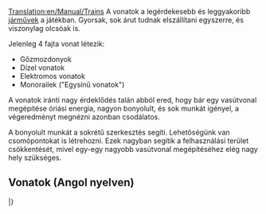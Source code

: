 [[Translation:en/Manual/Trains]]
{{hu/Manual/Tartalomjegyzék}}
A vonatok a legérdekesebb és leggyakoribb [[hu/Manual/Járművek|járművek]] a játékban. Gyorsak, sok árut tudnak elszállítani egyszerre, és viszonylag olcsóak is. 

Jelenleg 4 fajta vonat létezik: 
* Gőzmozdonyok
* Dízel vonatok 
* Elektromos vonatok 
* Monorailek ("Egysínű vonatok")

A vonatok iránti nagy érdeklődés talán abból ered, hogy bár egy vasútvonal megépítése óriási energia, nagyon bonyolult, és sok munkát igényel, a végeredményt megnézni azonban csodálatos. 

A bonyolult munkát a sokrétű szerkesztés segíti. Lehetőségünk van csomópontokat is létrehozni. Ezek nagyban segítik a felhasználási terület csökkentését, mivel egy-egy nagyobb vasútvonal megépítéséhez elég nagy hely szükséges. 

== Vonatok (Angol nyelven) ==
{{en/-}}
{{hu/Manual/JárműTáblázat/Fejléc}}
{{en/Manual/VehicleTable/Header|Gőz}}
{{en/Manual/VehicleTable/Row|
*[[File:en/Manual/Base Set/Trains/Kirbypaultank.png|Kirby Paul Tank mozdony]] [[hu/Manual/Base Set/Trains/Kirby Paul Tank|Kirby Paul Tank]]
*[[File:en/Manual/Base Set/Trains/Chaneyjubilee.png|Chaney "Jubilee" mozdony]] [[hu/Manual/Base Set/Trains/Chaney 'Jubilee'|Chaney "Jubilee"]]
*[[File:en/Manual/Base Set/Trains/Ginzua4.png|Ginzu "A4" mozdony]] [[hu/Manual/Base Set/Trains/Ginzu 'A4'|Ginzu "A4"]]
*[[File:en/Manual/Base Set/Trains/Sh8p.png|SH "8P" mozdony]] [[hu/Manual/Base Set/Trains/SH '8P'|SH "8P"]]
|
*[[File:en/Manual/Base Set/Trains/Wills280.png|Wills 2-8-0 Engine]] [[en/Manual/Base Set/Trains/Wills 2-8-0]]
|
*[[File:en/Manual/Base Set/Trains/Wills280.png|Wills 2-8-0 Engine]] [[en/Manual/Base Set/Trains/Wills 2-8-0]]
|
*[[File:en/Manual/Base Set/Trains/Powernautchoochoo.png|Ploddyphut Choo-Choo Engine]] [[en/Manual/Base Set/Trains/Ploddyphut Choo-Choo|Cammogó Csi-hu-hu]]
*[[File:en/Manual/Base Set/Trains/Ploddyphutchoochoo.png|Powernaut Choo-Choo Engine]] [[en/Manual/Base Set/Trains/Powernaut Choo-Choo|SemmiErő Csi-hu-hu]]
*[[File:en/Manual/Base Set/Trains/Mightymoverchoochoo.png|Might Mover Choo-Choo Engine]] [[en/Manual/Base Set/Trains/Mightymover Choo-Choo|ErőGép Csi-hu-hu]]
}}
{{en/Manual/VehicleTable/Header|Dízel}}
{{en/Manual/VehicleTable/Row|
*[[File:en/Manual/Base Set/Trains/Manleymoreldmu.png|Manley-Morel DMU Engine]] [[hu/Manual/Base Set/Trains/Manley-Morel DMU|Manley-Morel DMU]]
*[[File:en/Manual/Base Set/Trains/Shhendry25.png|SH/Hendry "25" Engine]] [[hu/Manual/Base Set/Trains/Hendry '25'|SH/Hendry "25"]]
*[[File:en/Manual/Base Set/Trains/Floss47.png|Floss "47" Engine]] [[hu/Manual/Base Set/Trains/Floss '47'|Floss "47"]]
*[[File:en/Manual/Base Set/Trains/Uu37.png|UU "37" Engine]] [[hu/Manual/Base Set/Trains/UU '37'|UU "37"]]
*[[File:en/Manual/Base Set/Trains/Sh125.png|SH "125" Engine]] [[hu/Manual/Base Set/Trains/SH '125'|SH "125"]]
*[[File:en/Manual/Base Set/Trains/Dash.png|"Dash" Engine]] [[hu/Manual/Base Set/Trains/Dash|"Dash"]]
|
*[[File:en/Manual/Base Set/Trains/Mjs250.png|MJS 250 Engine]] [[en/Manual/Base Set/Trains/MJS250]]
*[[File:en/Manual/Base Set/Trains/Kelling3100.png|Kelling 3100 Engine]] [[en/Manual/Base Set/Trains/Kelling 3100]]
*[[File:en/Manual/Base Set/Trains/Cs4000.png|CS4000 Engine]] [[en/Manual/Base Set/Trains/CS4000]]
*[[File:en/Manual/Base Set/Trains/Cs2400.png|CS2400 Engine]] [[en/Manual/Base Set/Trains/CS2400]]
*[[File:en/Manual/Base Set/Trains/Mjs1000.png|MJS 1000 Engine]] [[en/Manual/Base Set/Trains/MJS 1000]]
*[[File:en/Manual/Base Set/Trains/Centennial.png|Centennial Engine]] [[en/Manual/Base Set/Trains/Centennial]]
*[[File:en/Manual/Base Set/Trains/Turnerturbo.png|Turner Turbo]] [[en/Manual/Base Set/Trains/Turner Turbo]]
|
*[[File:en/Manual/Base Set/Trains/Mjs250.png|MJS 250 Engine]] [[en/Manual/Base Set/Trains/MJS250]]
*[[File:en/Manual/Base Set/Trains/Kelling3100.png|Kelling 3100 Engine]] [[en/Manual/Base Set/Trains/Kelling 3100]]
*[[File:en/Manual/Base Set/Trains/Cs4000.png|CS4000 Engine]] [[en/Manual/Base Set/Trains/CS4000]]
*[[File:en/Manual/Base Set/Trains/Cs2400.png|CS2400 Engine]] [[en/Manual/Base Set/Trains/CS2400]]
*[[File:en/Manual/Base Set/Trains/Mjs1000.png|MJS 1000 Engine]] [[en/Manual/Base Set/Trains/MJS 1000]]
*[[File:en/Manual/Base Set/Trains/Centennial.png|Centennial Engine]] [[en/Manual/Base Set/Trains/Centennial]]
*[[File:en/Manual/Base Set/Trains/Turnerturbo.png|Turner Turbo]] [[en/Manual/Base Set/Trains/Turner Turbo]]
|
*[[File:en/Manual/Base Set/Trains/Ploddyphutdiesel.png|Ploddyphut Diesel]] [[en/Manual/Base Set/Trains/Ploddyphut Diesel|Cammogó Dízel]]
*[[File:en/Manual/Base Set/Trains/Powernautdiesel.png|Powernaut Diesel]] [[en/Manual/Base Set/Trains/Powernaut Diesel|SemmiErő Dízel]]
}}
{{en/Manual/VehicleTable/Header|Elektromos}}
{{en/Manual/VehicleTable/Row|
*[[File:en/Manual/Base Set/Trains/Sh30.png|SH "30" Engine]] [[hu/Manual/Base Set/Trains/SH '30'|SH "30"]]
*[[File:en/Manual/Base Set/Trains/Sh40.png|SH "40" Engine]] [[hu/Manual/Base Set/Trains/SH '40'|SH "40"]]
*[[File:en/Manual/Base Set/Trains/Tim.png|"T.I.M" Engine]] [[hu/Manual/Base Set/Trains/T.I.M.|"T.I.M."]]
*[[File:en/Manual/Base Set/Trains/Asiastar.png|"Asiastar" Engine]] [[hu/Manual/Base Set/Trains/AsiaStar|"AsiaStar"]]
|
Nincs
|
Nincs
|
Nincs
}}
{{en/Manual/VehicleTable/Header|Egysínű}}
{{en/Manual/VehicleTable/Row|
*[[File:en/Manual/Base Set/Trains/X2001.png|X2001 Monorail Engine]] [[en/Manual/Base Set/Trains/X2001|'X2001']]
*[[File:en/Manual/Base Set/Trains/Millenniumz1.png|Milennium 'Z1' Monorail Engine]] [[en/Manual/Base Set/Trains/Millennium Z1|'Millennium Z1']]
|
*[[File:en/Manual/Base Set/Trains/X2001.png|X2001 Monorail Engine]] [[en/Manual/Base Set/Trains/X2001|'X2001']]
*[[File:en/Manual/Base Set/Trains/Millenniumz1.png|Milennium 'Z1' Monorail Engine]] [[en/Manual/Base Set/Trains/Millennium Z1|'Millennium Z1']]
|
*[[File:en/Manual/Base Set/Trains/X2001.png|X2001 Monorail Engine]] [[en/Manual/Base Set/Trains/X2001|'X2001']]
*[[File:en/Manual/Base Set/Trains/Millenniumz1.png|Milennium 'Z1' Monorail Engine]] [[en/Manual/Base Set/Trains/Millennium Z1|'Millennium Z1']]
|
*[[File:en/Manual/Base Set/Trains/Wizzowowz99.png|Wizzowow 'Z99' Monorail Engine]] [[en/Manual/Base Set/Trains/Wizzowow Z99|ZummDeGyors Z99]]
}}
{{en/Manual/VehicleTable/Header|MagLev}}
{{en/Manual/VehicleTable/Row|
*[[File:en/Manual/Base Set/Trains/Lev1leviathan.png|MagLev Engine 1: Leviathan]] [[en/Manual/Base Set/Trains/Lev1 'Leviathan']]
*[[File:en/Manual/Base Set/Trains/Lev2cyclops.png|MagLev Engine 2: Cyclops]] [[en/Manual/Base Set/Trains/Lev2 'Cyclops']]
*[[File:en/Manual/Base Set/Trains/Lev3pegasus.png|MagLev Engine 3: Pegasus]] [[en/Manual/Base Set/Trains/Lev3 'Pegasus']]
*[[File:en/Manual/Base Set/Trains/Lev4chimaerarhead.png|MagLev Engine 4: Chimaera (front)]] [[en/Manual/Base Set/Trains/Lev4 'Chimaera']]
|
*[[File:en/Manual/Base Set/Trains/Lev1leviathan.png|MagLev Engine 1: Leviathan]] [[en/Manual/Base Set/Trains/Lev1 'Leviathan']]
*[[File:en/Manual/Base Set/Trains/Lev2cyclops.png|MagLev Engine 2: Cyclops]] [[en/Manual/Base Set/Trains/Lev2 'Cyclops']]
*[[File:en/Manual/Base Set/Trains/Lev3pegasus.png|MagLev Engine 3: Pegasus]] [[en/Manual/Base Set/Trains/Lev3 'Pegasus']]
*[[File:en/Manual/Base Set/Trains/Lev4chimaerarhead.png|MagLev Engine 4: Chimaera (front)]] [[en/Manual/Base Set/Trains/Lev4 'Chimaera']]
|
*[[File:en/Manual/Base Set/Trains/Lev1leviathan.png|MagLev Engine 1: Leviathan]] [[en/Manual/Base Set/Trains/Lev1 'Leviathan']]
*[[File:en/Manual/Base Set/Trains/Lev2cyclops.png|MagLev Engine 2: Cyclops]] [[en/Manual/Base Set/Trains/Lev2 'Cyclops']]
*[[File:en/Manual/Base Set/Trains/Lev3pegasus.png|MagLev Engine 3: Pegasus]] [[en/Manual/Base Set/Trains/Lev3 'Pegasus']]
*[[File:en/Manual/Base Set/Trains/Lev4chimaerarhead.png|MagLev Engine 4: Chimaera (front)]] [[en/Manual/Base Set/Trains/Lev4 'Chimaera']]
|
*[[File:en/Manual/Base Set/Trains/Wizzowowrocketeer.png|Toyland Wizzowow Rocketeer]] [[en/Manual/Base Set/Trains/Wizzowow Rocketeer|ZummDeGyors Rakéta]]
}}
{{en/Manual/VehicleTable/Header|Kocsik}}
{{en/Manual/VehicleTable/Row|
*[[File:en/Manual/Base Set/Trains/Passengercarriage.png|Standard Passenger Carriage]] [[en/Manual/Base Set/Trains/Passenger Carriage|Személyvagon]]
*[[File:en/Manual/Base Set/Trains/Mailvan.png|Standard Mail Van]] [[en/Manual/Base Set/Trains/Mail Van|Levélszállító vagon]]
*[[File:en/Manual/Base Set/Trains/Coaltruck.png|Standard Coal Truck]] [[en/Manual/Base Set/Trains/Coal Car|Szénszállító vagon]]
*[[File:en/Manual/Base Set/Trains/Oiltanker car.png|Standard Oil Tanker]] [[en/Manual/Base Set/Trains/Oil Tanker|Olajszállító vagon]]
*[[File:en/Manual/Base Set/Trains/Livestockvan.png|Standard Livestock Van]] [[en/Manual/Base Set/Trains/Livestock Van|Állatszállító vagon]]
*[[File:en/Manual/Base Set/Trains/Goodsvan.png|Standard Goods Van]] [[en/Manual/Base Set/Trains/Goods Van|Áruszállító vagon]]
*[[File:en/Manual/Base Set/Trains/Grainhopper.png|Standard Grain Hopper]] [[en/Manual/Base Set/Trains/Grain Hopper|Gabonaszállító vagon]]
*[[File:en/Manual/Base Set/Trains/Woodtruck.png|Standard Wood Truck]] [[en/Manual/Base Set/Trains/Wood Truck|Faszállító vagon]]
*[[File:en/Manual/Base Set/Trains/Ironorehopper.png|Standard Iron Ore Hopper]] [[en/Manual/Base Set/Trains/Iron Ore Hopper|Vasércszállító vagon]]
*[[File:en/Manual/Base Set/Trains/Steeltruck.png|Standard Steel Truck]] [[en/Manual/Base Set/Trains/Steel Truck|Acélszállító vagon]]
*[[File:en/Manual/Base Set/Trains/Armouredvan.png|Standard Armoured Van]] [[en/Manual/Base Set/Trains/Armoured Van|Páncélozott vagon]]
|
*[[File:en/Manual/Base Set/Trains/Passengercarriagex.png|Tropical and Sub-arctic Passenger Carriage]] [[en/Manual/Base Set/Trains/Passenger Carriage|Személyvagon]]
*[[File:en/Manual/Base Set/Trains/Mailvan.png|Standard Mail Van]] [[en/Manual/Base Set/Trains/Mail Van|Levélszállító vagon]]
*[[File:en/Manual/Base Set/Trains/Coaltruck.png|Standard Coal Truck]] [[en/Manual/Base Set/Trains/Coal Car|Szénszállító vagon]]
*[[File:en/Manual/Base Set/Trains/Oiltanker car.png|Standard Oil Tanker]] [[en/Manual/Base Set/Trains/Oil Tanker|Olajszállító vagon]]
*[[File:en/Manual/Base Set/Trains/Livestockvan.png|Standard Livestock Van]] [[en/Manual/Base Set/Trains/Livestock Van|Állatszállító vagon]]
*[[File:en/Manual/Base Set/Trains/Goodsvan.png|Standard Goods Van]] [[en/Manual/Base Set/Trains/Goods Van|Áruszállító vagon]]
*[[File:en/Manual/Base Set/Trains/Grainhopper.png|Standard Grain Hopper]] [[en/Manual/Base Set/Trains/Grain Hopper|Gabonaszállító vagon]]
*[[File:en/Manual/Base Set/Trains/Woodtruck.png|Standard Wood Truck]] [[en/Manual/Base Set/Trains/Wood Truck|Faszállító vagon]]
*[[File:en/Manual/Base Set/Trains/Armouredvan.png|Standard Armoured Van]] [[en/Manual/Base Set/Trains/Armoured Van|Páncélozott vagon]]
*[[File:en/Manual/Base Set/Trains/Foodvan.png|Tropical and Sub-arctic Food Van]] [[en/Manual/Base Set/Trains/Food Van|Ételszállító vagon]]
*[[File:en/Manual/Base Set/Trains/Papertruck.png|Tropical and Sub-arctic Paper Truck]] [[en/Manual/Base Set/Trains/Paper Truck|Papírszállító vagon]]
|
*[[File:en/Manual/Base Set/Trains/Passengercarriagex.png|Tropical and Sub-arctic Passenger Carriage]] [[en/Manual/Base Set/Trains/Passenger Carriage|Személyvagon]]
*[[File:en/Manual/Base Set/Trains/Mailvan.png|Standard Mail Van]] [[en/Manual/Base Set/Trains/Mail Van|Levélszállító vagon]]
*[[File:en/Manual/Base Set/Trains/Oiltanker car.png|Standard Oil Tanker]] [[en/Manual/Base Set/Trains/Oil Tanker|Olajszállító vagon]]
*[[File:en/Manual/Base Set/Trains/Goodsvan.png|Standard Goods Van]] [[en/Manual/Base Set/Trains/Goods Van|Áruszállító vagon]]
*[[File:en/Manual/Base Set/Trains/Grainhopper.png|Standard Grain Hopper]] [[en/Manual/Base Set/Trains/Grain Hopper|Gabonaszállító vagon]]
*[[File:en/Manual/Base Set/Trains/Woodtruck.png|Standard Wood Truck]] [[en/Manual/Base Set/Trains/Wood Truck|Faszállító vagon]]
*[[File:en/Manual/Base Set/Trains/Armouredvan.png|Standard Armoured Van]] [[en/Manual/Base Set/Trains/Armoured Van|Páncélozott vagon]]
*[[File:en/Manual/Base Set/Trains/Foodvan.png|Tropical and Sub-arctic Food Van]] [[en/Manual/Base Set/Trains/Food Van|Ételszállító vagon]]
*[[File:en/Manual/Base Set/Trains/Copperorehopper.png|Tropical Copper Ore Hopper]] [[en/Manual/Base Set/Trains/Copper Ore Hopper|Rézércszállító vagon]]
*[[File:en/Manual/Base Set/Trains/Watertanker.png|Tropical Water Tanker]] [[en/Manual/Base Set/Trains/Water Tanker|Vízszállító vagon]]
*[[File:en/Manual/Base Set/Trains/Fruittruck.png|Tropical Fruit Truck]] [[en/Manual/Base Set/Trains/Fruit Truck|Gyümölcsszállító vagon]]
*[[File:en/Manual/Base Set/Trains/Rubbertruck.png|Tropcial Rubber Truck]] [[en/Manual/Base Set/Trains/Rubber Truck|Gumiszállító vagon]]
|
*[[File:en/Manual/Base Set/Trains/Passengercarriagetoyland.png|Standard Passenger Carriage]] [[en/Manual/Base Set/Trains/Passenger Carriage|Személyvagon]]
*[[File:en/Manual/Base Set/Trains/Mailvanx.png|Standard Mail Van]] [[en/Manual/Base Set/Trains/Mail Van|Levélszállító vagon]]
*[[File:en/Manual/Base Set/Trains/Sugartruck.png|Toyland Sugar Truck]] [[en/Manual/Base Set/Trains/Sugar Truck|Cukorszállító vagon]]
*[[File:en/Manual/Base Set/Trains/Candyflosshopper.png|Toyland Candyfloss Hopper]] [[en/Manual/Base Set/Trains/Candyfloss Hopper|Vattacukorszállító vagon]]
*[[File:en/Manual/Base Set/Trains/Toffeehopper.png|Toyland Toffee Hopper]] [[en/Manual/Base Set/Trains/Toffee Hopper|Tejkaramellaszállító vagon]]
*[[File:en/Manual/Base Set/Trains/Bubblevan.png|Toyland Bubble Van]] [[en/Manual/Base Set/Trains/Bubble Van|Buborékszállító vagon]]
*[[File:en/Manual/Base Set/Trains/Colatanker.png|Toyland Cola Tanker]] [[en/Manual/Base Set/Trains/Cola Tanker|Kólaszállító vagon]]
*[[File:en/Manual/Base Set/Trains/Sweetvan.png|Toyland Sweet Van]] [[en/Manual/Base Set/Trains/Sweet Van|Cukorkaszállító vagon]]
*[[File:en/Manual/Base Set/Trains/Toyvan.png|Toyland Toy Van]] [[en/Manual/Base Set/Trains/Toy Van|Játékszállító vagon]]
*[[File:en/Manual/Base Set/Trains/Batterytruck.png|Toyland Battery Truck]] [[en/Manual/Base Set/Trains/Battery Truck|Elemszállító vagon]]
*[[File:en/Manual/Base Set/Trains/Fuzzydrinktruck.png|Toyland Fuzzy Drink Truck]] [[en/Manual/Base Set/Trains/Fizzy Drink Truck|Szénsavasital-szállító vagon]]
*[[File:en/Manual/Base Set/Trains/Plastictruck.png|Toyland Plastic Truck]] [[en/Manual/Base Set/Trains/Plastic Truck|Műanyagszállító vagon]]
}}
|}